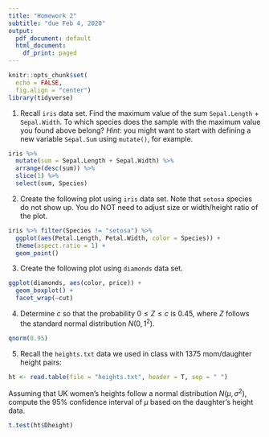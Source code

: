 ```yaml
---
title: "Homework 2"
subtitle: "due Feb 4, 2020"
output:
  pdf_document: default
  html_document:
    df_print: paged
---
```


```r
knitr::opts_chunk$set(
  echo = FALSE,
  fig.align = "center")
library(tidyverse)
```

1. Recall `iris` data set. Find the maximum value of the sum `Sepal.Length` $+$ `Sepal.Width`. To which species does the sample with the maximum value you found above belong? _Hint_: you might want to start with defining a new variable `Sepal.Sum` using `mutate()`, for example. 

```r
iris %>%
  mutate(sum = Sepal.Length + Sepal.Width) %>%
  arrange(desc(sum)) %>%
  slice(1) %>%
  select(sum, Species)
```

2. Create the following plot using `iris` data set. Note that `setosa` species do not show up. You do NOT need to adjust size or width/height ratio of the plot.

```r
iris %>% filter(Species != "setosa") %>%
  ggplot(aes(Petal.Length, Petal.Width, color = Species)) +
  theme(aspect.ratio = 1) +
  geom_point()
```

3. Create the following plot using `diamonds` data set. 

```r
ggplot(diamonds, aes(color, price)) +
  geom_boxplot() +
  facet_wrap(~cut)
```

\newpage

4. Determine $c$ so that the probability $0\leq Z \leq c$ is $0.45$, where $Z$ follows the standard normal distribution $N(0,1^2)$.

```r
qnorm(0.95)
```

5. Recall the `heights.txt` data we used in class with 1375 mom/daughter height pairs:

```r
ht <- read.table(file = "heights.txt", header = T, sep = " ")
```

Assuming that UK women's heights follow a normal distribution $N(\mu, \sigma^2)$, compute the 95% confidence interval of $\mu$ based on the daughter's height data. 

```r
t.test(ht$Dheight)
```


